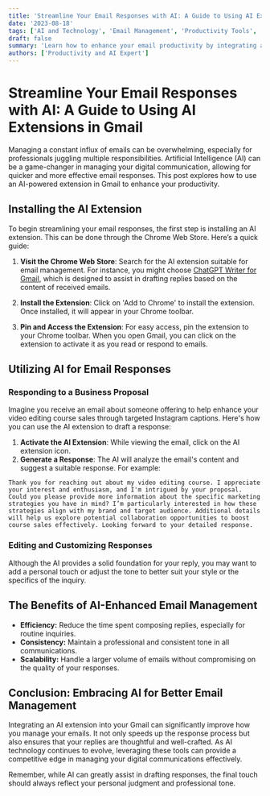 ```yaml
---
title: 'Streamline Your Email Responses with AI: A Guide to Using AI Extensions in Gmail'
date: '2023-08-18'
tags: ['AI and Technology', 'Email Management', 'Productivity Tools', 'Digital Communication']
draft: false
summary: 'Learn how to enhance your email productivity by integrating an AI extension into Gmail, enabling you to respond quickly and effectively to incoming messages.'
authors: ['Productivity and AI Expert']
---
```


# Streamline Your Email Responses with AI: A Guide to Using AI Extensions in Gmail

Managing a constant influx of emails can be overwhelming, especially for professionals juggling multiple responsibilities. Artificial Intelligence (AI) can be a game-changer in managing your digital communication, allowing for quicker and more effective email responses. This post explores how to use an AI-powered extension in Gmail to enhance your productivity.

## Installing the AI Extension

To begin streamlining your email responses, the first step is installing an AI extension. This can be done through the Chrome Web Store. Here’s a quick guide:

1. **Visit the Chrome Web Store**: Search for the AI extension suitable for email management. For instance, you might choose [ChatGPT Writer for Gmail](https://chrome.google.com/webstore/detail/chatgpt-writer-write-mail/pdnenlnelpdomajfejgapbdpmjkfpjkp), which is designed to assist in drafting replies based on the content of received emails.

2. **Install the Extension**: Click on 'Add to Chrome' to install the extension. Once installed, it will appear in your Chrome toolbar.

3. **Pin and Access the Extension**: For easy access, pin the extension to your Chrome toolbar. When you open Gmail, you can click on the extension to activate it as you read or respond to emails.

## Utilizing AI for Email Responses

### Responding to a Business Proposal

Imagine you receive an email about someone offering to help enhance your video editing course sales through targeted Instagram captions. Here's how you can use the AI extension to draft a response:

1. **Activate the AI Extension**: While viewing the email, click on the AI extension icon.
2. **Generate a Response**: The AI will analyze the email's content and suggest a suitable response. For example:

```text
Thank you for reaching out about my video editing course. I appreciate your interest and enthusiasm, and I'm intrigued by your proposal. Could you please provide more information about the specific marketing strategies you have in mind? I’m particularly interested in how these strategies align with my brand and target audience. Additional details will help us explore potential collaboration opportunities to boost course sales effectively. Looking forward to your detailed response.
```

### Editing and Customizing Responses

Although the AI provides a solid foundation for your reply, you may want to add a personal touch or adjust the tone to better suit your style or the specifics of the inquiry.

## The Benefits of AI-Enhanced Email Management

- **Efficiency:** Reduce the time spent composing replies, especially for routine inquiries.
- **Consistency:** Maintain a professional and consistent tone in all communications.
- **Scalability:** Handle a larger volume of emails without compromising on the quality of your responses.

## Conclusion: Embracing AI for Better Email Management

Integrating an AI extension into your Gmail can significantly improve how you manage your emails. It not only speeds up the response process but also ensures that your replies are thoughtful and well-crafted. As AI technology continues to evolve, leveraging these tools can provide a competitive edge in managing your digital communications effectively.

Remember, while AI can greatly assist in drafting responses, the final touch should always reflect your personal judgment and professional tone.
